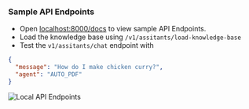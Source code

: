 ### Sample API Endpoints

- Open [localhost:8000/docs](http://localhost:8000/docs) to view sample API Endpoints.
- Load the knowledge base using `/v1/assitants/load-knowledge-base`
- Test the `v1/assitants/chat` endpoint with

```json
{
  "message": "How do I make chicken curry?",
  "agent": "AUTO_PDF"
}
```

![Local API Endpoints](/images/ai-app-api-endpoints-local.png)
